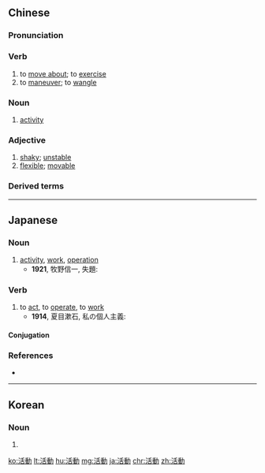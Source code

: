 {{also|活动}}
==Chinese==
{{zh-forms|s=活动}}

===Pronunciation===
{{zh-pron
|m=huódòng,tl=y
|ma=y
|c=wut6 dung6
|h=pfs=fa̍t-thung
|j=huah5 dung3
|md=uăk-dông
|mn=oa̍h-tāng
|w=5hhueq don
|cat=v,n,a
}}

===Verb===
{{zh-verb}}

# to [[move about]]; to [[exercise]]
# to [[maneuver]]; to [[wangle]]

===Noun===
{{zh-noun}}

# [[activity]] {{zh-mw|m:項}}

===Adjective===
{{zh-adj}}

# [[shaky]]; [[unstable]]
# [[flexible]]; [[movable]]

===Derived terms===
{{zh-der|活動房|活動家|間諜活動|休閒活動|公開市場活動|地質活動|工業活動|康樂活動|廣告活動|戶外活動|文娛活動|水上活動|活動中心|活動分子|活動卡通|活動房屋|活動目標|活動看板|特賣活動|社會活動|經濟活動|網上活動|網路行銷活動|自強活動|藝文活動|課外活動}}

{{zh-cat|Beginning}}

----

==Japanese==
{{ja-kanjitab|かつ|どう|yomi=on}}

===Noun===
{{ja-noun|かつどう}}

# [[activity]], [[work]], [[operation]]
#* '''1921''', 牧野信一, 失題:
#*: {{ja-usex|「あの、'''活動'''のならこちらに見本がございますから、どうぞ。|「あの、 '''かつどう''' の なら こちら に みほん が ございます から、 どうぞ。|Um, if you're going to go about that work, you might want to use this as an example.}}

===Verb===
{{ja-verb-suru|かつどう}}

# to [[act]], to [[operate]], to [[work]]
#* '''1914''', 夏目漱石, 私の個人主義:
#*: {{ja-usex|思われるのですけれども、実際その通りに金が'''活動'''する以上は致し方がない。|おもわれる の です けれども、 じっさい その とおり に かね が '''かつどう''' する いじょう は いたしかた が ない。|I can't help but think that in reality, money cannot act in any other way.}}

====Conjugation====
{{ja-suru|かつどう}}

===References===
* {{R:Shogakukan}}

----

==Korean==
{{ko-hanjatab}}

===Noun===
{{ko-noun|hangeul=활동}}

# {{hanja form of|활동|activity}}

[[ko:活動]]
[[lt:活動]]
[[hu:活動]]
[[mg:活動]]
[[ja:活動]]
[[chr:活動]]
[[zh:活動]]